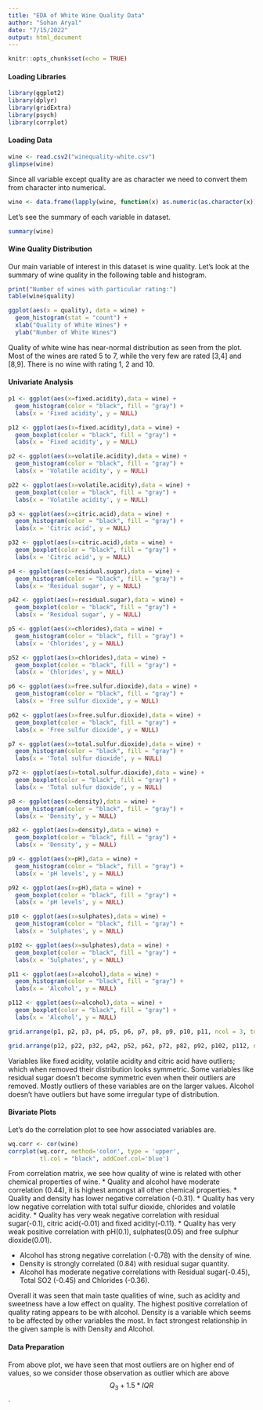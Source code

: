 ```yaml
---
title: "EDA of White Wine Quality Data"
author: "Sohan Aryal"
date: "7/15/2022"
output: html_document
---
```


```r
knitr::opts_chunk$set(echo = TRUE)
```


#### Loading Libraries
```r
library(ggplot2)
library(dplyr)
library(gridExtra)
library(psych)
library(corrplot)

```

#### Loading Data
```r
wine <- read.csv2("winequality-white.csv")
glimpse(wine)
```

Since all variable except quality are as character we need to convert them from character into numerical.

```r
wine <- data.frame(lapply(wine, function(x) as.numeric(as.character(x))))

```

Let's see the summary of each variable in dataset.

```r
summary(wine)
```

#### Wine Quality Distribution
Our main variable of interest in this dataset is wine quality. Let's look at the summary of wine quality in the following table and histogram.

```r
print("Number of wines with particular rating:")
table(wine$quality)

ggplot(aes(x = quality), data = wine) + 
  geom_histogram(stat = "count") +
  xlab("Quality of White Wines") +
  ylab("Number of White Wines")
```

Quality of white wine has near-normal distribution as seen from the plot. Most of the wines are rated 5 to 7, while the very few are rated [3,4] and [8,9]. There is no wine with rating 1, 2 and 10.


#### Univariate Analysis

```r
p1 <- ggplot(aes(x=fixed.acidity),data = wine) +
  geom_histogram(color = "black", fill = "gray") +
  labs(x = 'Fixed acidity', y = NULL)

p12 <- ggplot(aes(x=fixed.acidity),data = wine) +
  geom_boxplot(color = "black", fill = "gray") +
  labs(x = 'Fixed acidity', y = NULL)

p2 <- ggplot(aes(x=volatile.acidity),data = wine) +
  geom_histogram(color = "black", fill = "gray") +
  labs(x = 'Volatile acidity', y = NULL)

p22 <- ggplot(aes(x=volatile.acidity),data = wine) +
  geom_boxplot(color = "black", fill = "gray") +
  labs(x = 'Volatile acidity', y = NULL)

p3 <- ggplot(aes(x=citric.acid),data = wine) +
  geom_histogram(color = "black", fill = "gray") +
  labs(x = 'Citric acid', y = NULL)

p32 <- ggplot(aes(x=citric.acid),data = wine) +
  geom_boxplot(color = "black", fill = "gray") +
  labs(x = 'Citric acid', y = NULL)

p4 <- ggplot(aes(x=residual.sugar),data = wine) +
  geom_histogram(color = "black", fill = "gray") +
  labs(x = 'Residual sugar', y = NULL)

p42 <- ggplot(aes(x=residual.sugar),data = wine) +
  geom_boxplot(color = "black", fill = "gray") +
  labs(x = 'Residual sugar', y = NULL)

p5 <- ggplot(aes(x=chlorides),data = wine) +
  geom_histogram(color = "black", fill = "gray") +
  labs(x = 'Chlorides', y = NULL)

p52 <- ggplot(aes(x=chlorides),data = wine) +
  geom_boxplot(color = "black", fill = "gray") +
  labs(x = 'Chlorides', y = NULL)

p6 <- ggplot(aes(x=free.sulfur.dioxide),data = wine) +
  geom_histogram(color = "black", fill = "gray") +
  labs(x = 'Free sulfur dioxide', y = NULL)

p62 <- ggplot(aes(x=free.sulfur.dioxide),data = wine) +
  geom_boxplot(color = "black", fill = "gray") +
  labs(x = 'Free sulfur dioxide', y = NULL)

p7 <- ggplot(aes(x=total.sulfur.dioxide),data = wine) +
  geom_histogram(color = "black", fill = "gray") +
  labs(x = 'Total sulfur dioxide', y = NULL)

p72 <- ggplot(aes(x=total.sulfur.dioxide),data = wine) +
  geom_boxplot(color = "black", fill = "gray") +
  labs(x = 'Total sulfur dioxide', y = NULL)

p8 <- ggplot(aes(x=density),data = wine) +
  geom_histogram(color = "black", fill = "gray") +
  labs(x = 'Density', y = NULL)

p82 <- ggplot(aes(x=density),data = wine) +
  geom_boxplot(color = "black", fill = "gray") +
  labs(x = 'Density', y = NULL)

p9 <- ggplot(aes(x=pH),data = wine) +
  geom_histogram(color = "black", fill = "gray") +
  labs(x = 'pH levels', y = NULL)

p92 <- ggplot(aes(x=pH),data = wine) +
  geom_boxplot(color = "black", fill = "gray") +
  labs(x = 'pH levels', y = NULL)

p10 <- ggplot(aes(x=sulphates),data = wine) +
  geom_histogram(color = "black", fill = "gray") +
  labs(x = 'Sulphates', y = NULL)

p102 <- ggplot(aes(x=sulphates),data = wine) +
  geom_boxplot(color = "black", fill = "gray") +
  labs(x = 'Sulphates', y = NULL)

p11 <- ggplot(aes(x=alcohol),data = wine) +
  geom_histogram(color = "black", fill = "gray") +
  labs(x = 'Alcohol', y = NULL)

p112 <- ggplot(aes(x=alcohol),data = wine) +
  geom_boxplot(color = "black", fill = "gray") +
  labs(x = 'Alcohol', y = NULL)

grid.arrange(p1, p2, p3, p4, p5, p6, p7, p8, p9, p10, p11, ncol = 3, top = "Univariate Plots (Histogram)")

grid.arrange(p12, p22, p32, p42, p52, p62, p72, p82, p92, p102, p112, ncol = 2, top ="Box-Plot")
```


Variables like fixed acidity, volatile acidity and citric acid have outliers; which when removed their distribution looks symmetric. Some variables like residual sugar doesn't become symmetric even when their outliers are removed. Mostly outliers of these variables are on the larger values. Alcohol doesn't have outliers but have some irregular type of distribution.


#### Bivariate Plots

Let's do the correlation plot to see how associated variables are.

```r

wq.corr <- cor(wine)
corrplot(wq.corr, method='color', type = 'upper', 
         tl.col = "black", addCoef.col='blue')
```

From correlation matrix, we see how quality of wine is related with other chemical properties of wine.
* Quality and alcohol have moderate correlation (0.44), it is highest amongst all other chemical properties.
* Quality and density has lower negative correlation (-0.31).
* Quality has very low negative correlation with total sulfur dioxide, chlorides and volatile acidity.
* Quality has very weak negative correlation with residual sugar(-0.1), citric acid(-0.01) and fixed acidity(-0.11).
* Quality has very weak positive correlation with pH(0.1), sulphates(0.05) and free sulphur dioxide(0.01).


* Alcohol has strong negative correlation (-0.78) with the density of wine.
* Density is strongly correlated (0.84) with residual sugar quantity.
* Alcohol has moderate negative correlations with Residual sugar(-0.45), Total SO2 (-0.45) and Chlorides (-0.36).


Overall it was seen that main taste qualities of wine, such as acidity and sweetness have a low effect on quality. The highest positive correlation of quality rating appears to be with alcohol. Density is a variable which seems to be affected by other variables the most. In fact strongest relationship in the given sample is with Density and Alcohol.


#### Data Preparation

From above plot, we have seen that most outliers are on higher end of values, so we consider those observation as outlier which are above $$Q_3 + 1.5 * IQR$$.

```r

```











